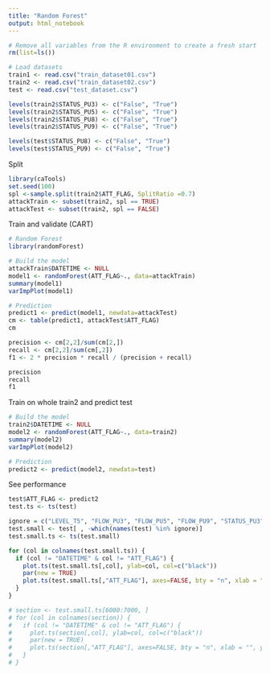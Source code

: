 ```yaml
---
title: "Random Forest"
output: html_notebook
---
```


```r
# Remove all variables from the R environment to create a fresh start
rm(list=ls())

# Load datasets
train1 <- read.csv("train_dataset01.csv")
train2 <- read.csv("train_dataset02.csv")
test <- read.csv("test_dataset.csv")

levels(train2$STATUS_PU3) <- c("False", "True")
levels(train2$STATUS_PU5) <- c("False", "True")
levels(train2$STATUS_PU8) <- c("False", "True")
levels(train2$STATUS_PU9) <- c("False", "True")

levels(test$STATUS_PU8) <- c("False", "True")
levels(test$STATUS_PU9) <- c("False", "True")
```

Split
```r
library(caTools)
set.seed(100)
spl <-sample.split(train2$ATT_FLAG, SplitRatio =0.7)
attackTrain <- subset(train2, spl == TRUE)
attackTest <- subset(train2, spl == FALSE)
```

Train and validate (CART)
```r
# Random Forest
library(randomForest)

# Build the model
attackTrain$DATETIME <- NULL
model1 <- randomForest(ATT_FLAG~., data=attackTrain)
summary(model1)
varImpPlot(model1)

# Prediction
predict1 <- predict(model1, newdata=attackTest)
cm <- table(predict1, attackTest$ATT_FLAG)
cm

precision <- cm[2,2]/sum(cm[2,])
recall <- cm[2,2]/sum(cm[,2])
f1 <- 2 * precision * recall / (precision + recall)

precision
recall
f1
```

Train on whole train2 and predict test
```r
# Build the model
train2$DATETIME <- NULL
model2 <- randomForest(ATT_FLAG~., data=train2)
summary(model2)
varImpPlot(model2)

# Prediction
predict2 <- predict(model2, newdata=test)
```

See performance
```r
test$ATT_FLAG <- predict2
test.ts <- ts(test)

ignore = c("LEVEL_T5", "FLOW_PU3", "FLOW_PU5", "FLOW_PU9", "STATUS_PU3", "STATUS_PU5", "STATUS_PU8", "STATUS_PU9")
test.small <- test[ , -which(names(test) %in% ignore)]
test.small.ts <- ts(test.small)

for (col in colnames(test.small.ts)) {
  if (col != "DATETIME" & col != "ATT_FLAG") {
    plot.ts(test.small.ts[,col], ylab=col, col=c("black"))
    par(new = TRUE)
    plot.ts(test.small.ts[,"ATT_FLAG"], axes=FALSE, bty = "n", xlab = "", ylab = "", col="red")
  }
}

# section <- test.small.ts[6000:7000, ]
# for (col in colnames(section)) {
#   if (col != "DATETIME" & col != "ATT_FLAG") {
#     plot.ts(section[,col], ylab=col, col=c("black"))
#     par(new = TRUE)
#     plot.ts(section[,"ATT_FLAG"], axes=FALSE, bty = "n", xlab = "", ylab = "", col="red")
#   }
# }

```


